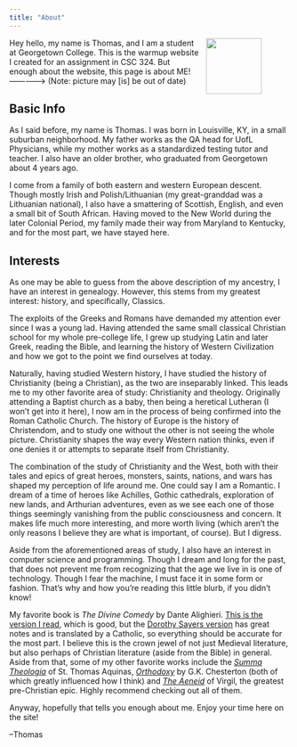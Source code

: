 ```yaml
---
title: "About"
---
```


<img src="/images/me(2).jpg" style="float: right; margin: 0px 50px 3px 12px;" width = 100>



Hey hello, my name is Thomas, and I am a student at Georgetown College. This is the warmup website I created for an assignment in CSC 324. But enough about the website, this page is about ME!-------------->
(Note: picture may [is] be out of date)

## Basic Info

As I said before, my name is Thomas. I was born in Louisville, KY, in a small suburban neighborhood. My father works as the QA head for UofL Physicians, while my mother works as a standardized testing tutor and teacher. I also have an older brother, who graduated from Georgetown about 4 years ago.

I come from a family of both eastern and western European descent. Though mostly Irish and Polish/Lithuanian (my great-granddad was a Lithuanian national), I also have a smattering of Scottish, English, and even a small bit of South African. Having moved to the New World during the later Colonial Period, my family made their way from Maryland to Kentucky, and for the most part, we have stayed here.

## Interests

As one may be able to guess from the above description of my ancestry, I have an interest in genealogy. However, this stems from my greatest interest: history, and specifically, Classics.

The exploits of the Greeks and Romans have demanded my attention ever since I was a young lad. Having attended the same small classical Christian school for my whole pre-college life, I grew up studying Latin and later Greek, reading the Bible, and learning the history of Western Civilization and how we got to the point we find ourselves at today. 

Naturally, having studied Western history, I have studied the history of Christianity (being a Christian), as the two are inseparably linked. This leads me to my other favorite area of study: Christianity and theology. Originally attending a Baptist church as a baby, then being a heretical Lutheran (I won't get into it here), I now am in the process of being confirmed into the Roman Catholic Church. The history of Europe is the history of Christendom, and to study one without the other is not seeing the whole picture. Christianity shapes the way every Western nation thinks, even if one denies it or attempts to separate itself from Christianity.

The combination of the study of Christianity and the West, both with their tales and epics of great heroes, monsters, saints, nations, and wars has shaped my perception of life around me. One could say I am a Romantic. I dream of a time of heroes like Achilles, Gothic cathedrals, exploration of new lands, and Arthurian adventures, even as we see each one of those things seemingly vanishing from the public consciousness and concern. It makes life much more interesting, and more worth living (which aren't the only reasons I believe they are what is important, of course). But I digress.

Aside from the aforementioned areas of study, I also have an interest in computer science and programming. Though I dream and long for the past, that does not prevent me from recognizing that the age we live in is one of technology. Though I fear the machine, I must face it in some form or fashion. That's why and how you're reading this little blurb, if you didn't know!

My favorite book is *The Divine Comedy* by Dante Alighieri. [This is the version I read](https://www.amazon.com/Divine-Comedy-Inferno-Purgatorio-Paradiso/dp/0451208633){target="_blank"}, which is good, but the [Dorothy Sayers version](https://www.amazon.com/The-Divine-Comedy-Penguin-Classics/dp/0140440062){target="_blank"} has great notes and is translated by a Catholic, so everything should be accurate for the most part. I believe this is the crown jewel of not just Medieval literature, but also perhaps of Christian literature (aside from the Bible) in general. Aside from that, some of my other favorite works include the [*Summa Theologia*](https://www.newadvent.org/summa/){target="_blank"} of St. Thomas Aquinas, [*Orthodoxy*](https://www.amazon.com/Orthodoxy-G-K-Chesterton/dp/0898705525){target="_blank"} by G.K. Chesterton (both of which greatly influenced how I think) and [*The Aeneid*](https://www.amazon.com/Aeneid-Penguin-Classics-Deluxe/dp/0143105132){target="_blank"} of Virgil, the greatest pre-Christian epic. Highly recommend checking out all of them. 

Anyway, hopefully that tells you enough about me. Enjoy your time here on the site!

--Thomas






